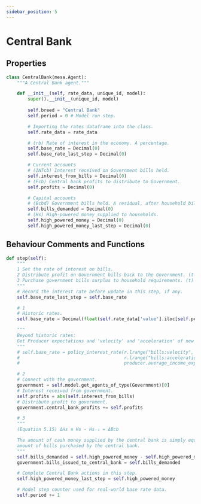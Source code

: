 ```yaml
---
sidebar_position: 5
---
```


# Central Bank

## Properties

```python showLineNumbers title="agents.py"
class CentralBank(mesa.Agent):
    """A Central Bank agent."""

    def __init__(self, rate_data, unique_id, model):
        super().__init__(unique_id, model)
        
        self.breed = "Central Bank"
        self.period = 0 # Model run step.

        # Importing the rates dataframe into the class.
        self.rate_data = rate_data

        # (rb) Rate of interest in the economy. A percentage.
        self.base_rate = Decimal(0)
        self.base_rate_last_step = Decimal(0)

        # Current accounts
        # (INTcb) Interest received on Government bills held.
        self.interest_from_bills = Decimal(0)
        # (Fcb) Central bank profits to distribute to Government.
        self.profits = Decimal(0)

        # Capital accounts
        # (Bcbd) Government bills held. A residual, after household bill demands.
        self.bills_demanded = Decimal(0)
        # (Hs) High-powered money supplied to households.
        self.high_powered_money = Decimal(0)
        self.high_powered_money_last_step = Decimal(0)
```

## Behaviour Comments and Functions

```python showLineNumbers title="agents.py"
def step(self):
    """
    1 Set the rate of interest on bills.
    2 Distribute profit on Government bills back to the Government. (t-1)
    3 Purchase government bills surplus to household requirements. (t)
    """
    # Record the interest rate before update in this step, if any.
    self.base_rate_last_step = self.base_rate

    # 1
    # Historic rates.
    self.base_rate = Decimal(float(self.rate_data['value'].iloc[self.period]))

    """
    Beyond historic rates:
    Get Producer expectations and 'velocity' and 'acceleration' of new money bills issued.
    """
    # self.base_rate = policy_interest_rate(r.lrange("bills:velocity", 0, -1),
    #                                       r.lrange("bills:acceleration", 0, -1),
    #                                       producer.average_income_expectation)

    # 2
    # Connect with the government.
    government = self.model.get_agents_of_type(Government)[0]
    # Interest received from government.
    self.profits = abs(self.interest_from_bills)
    # Distribute profit to government.
    government.central_bank_profits += self.profits

    # 3
    """
    (Equation 5.15) ΔHs ≡ Hs - Hs₋₁ = ΔBcb

    The amount of cash money supplied by the central bank is simply equal to the
    amount of bills purchased by the central bank.
    """
    self.bills_demanded = self.high_powered_money - self.high_powered_money_last_step
    government.bills_issued_to_central_bank = self.bills_demanded

    # Complete Central Bank actions in this step.
    self.high_powered_money_last_step = self.high_powered_money

    # Model step counter used for real-world base rate data.
    self.period += 1
```
